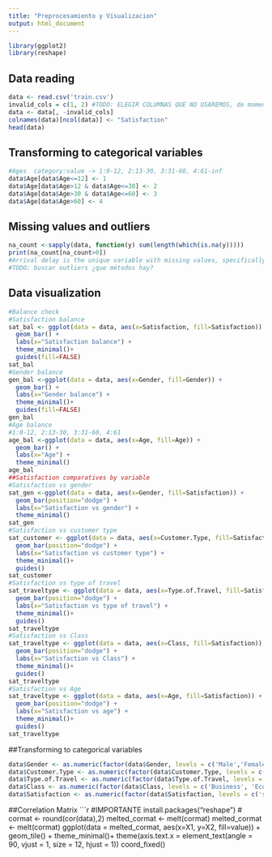 ```yaml
---
title: "Preprocesamiento y Visualizacion"
output: html_document
---
```

```r
library(ggplot2)
library(reshape)
```


## Data reading
```r
data <- read.csv('train.csv')
invalid_cols = c(1, 2) #TODO: ELEGIR COLUMNAS QUE NO USAREMOS, de momento 1 y 2
data <- data[, -invalid_cols]
colnames(data)[ncol(data)] <- "Satisfaction"
head(data)
```

## Transforming to categorical variables

```r
#Ages  category:value -> 1:0-12, 2:13-30, 3:31-60, 4:61-inf
data$Age[data$Age<=12] <- 1
data$Age[data$Age>12 & data$Age<=30] <- 2 
data$Age[data$Age>30 & data$Age<=60] <- 3 
data$Age[data$Age>60] <- 4 
```


## Missing values and outliers
```r
na_count <-sapply(data, function(y) sum(length(which(is.na(y)))))
print(na_count[na_count>0])
#Arrival delay is the unique variable with missing values, specifically 310.   #TODO: ¿BORRAMOS LA VARIABLE?
#TODO: buscar outliers ¿que métodos hay?
```

## Data visualization
```r
#Balance check
#Satisfaction balance
sat_bal <- ggplot(data = data, aes(x=Satisfaction, fill=Satisfaction)) + 
  geom_bar() + 
  labs(x="Satisfaction balance") +
  theme_minimal()+
  guides(fill=FALSE)
sat_bal
#Gender balance
gen_bal <-ggplot(data = data, aes(x=Gender, fill=Gender)) + 
  geom_bar() + 
  labs(x="Gender balance") +
  theme_minimal()+
  guides(fill=FALSE)
gen_bal
#Age balance
#1:0-12, 2:13-30, 3:31-60, 4:61
age_bal <-ggplot(data = data, aes(x=Age, fill=Age)) + 
  geom_bar() + 
  labs(x="Age") +
  theme_minimal()
age_bal
##Satisfaction comparatives by variable
#Satisfaction vs gender
sat_gen <-ggplot(data = data, aes(x=Gender, fill=Satisfaction)) + 
  geom_bar(position="dodge") + 
  labs(x="Satisfaction vs gender") +
  theme_minimal()
sat_gen
#Satisfaction vs customer type
sat_customer <- ggplot(data = data, aes(x=Customer.Type, fill=Satisfaction)) + 
  geom_bar(position="dodge") + 
  labs(x="Satisfaction vs customer type") +
  theme_minimal()+
  guides()
sat_customer
#Satisfaction vs type of travel
sat_traveltype <- ggplot(data = data, aes(x=Type.of.Travel, fill=Satisfaction)) + 
  geom_bar(position="dodge") + 
  labs(x="Satisfaction vs type of travel") +
  theme_minimal()+
  guides()
sat_traveltype
#Satisfaction vs Class
sat_traveltype <- ggplot(data = data, aes(x=Class, fill=Satisfaction)) + 
  geom_bar(position="dodge") + 
  labs(x="Satisfaction vs Class") +
  theme_minimal()+
  guides()
sat_traveltype
#Satisfaction vs Age
sat_traveltype <- ggplot(data = data, aes(x=Age, fill=Satisfaction)) + 
  geom_bar(position="dodge") + 
  labs(x="Satisfaction vs age") +
  theme_minimal()+
  guides()
sat_traveltype
```


##Transforming to categorical variables
```r
data$Gender <- as.numeric(factor(data$Gender, levels = c('Male','Female')))
data$Customer.Type <- as.numeric(factor(data$Customer.Type, levels = c('Loyal Customer','disloyal Customer')))
data$Type.of.Travel <- as.numeric(factor(data$Type.of.Travel, levels = c('Business travel','Personal Travel')))
data$Class <- as.numeric(factor(data$Class, levels = c('Business', 'Eco', 'Eco Plus')))
data$Satisfaction <- as.numeric(factor(data$Satisfaction, levels = c('satisfied', 'neutral or dissatisfied')))
```


##Correlation Matrix
```r
#IMPORTANTE install.packages("reshape")
#
cormat <- round(cor(data),2)
melted_cormat <- melt(cormat)
melted_cormat <- melt(cormat)
ggplot(data = melted_cormat, aes(x=X1, y=X2, fill=value)) + 
  geom_tile() +
  theme_minimal()+
  theme(axis.text.x = element_text(angle = 90, vjust = 1, size = 12, hjust = 1))
  coord_fixed()